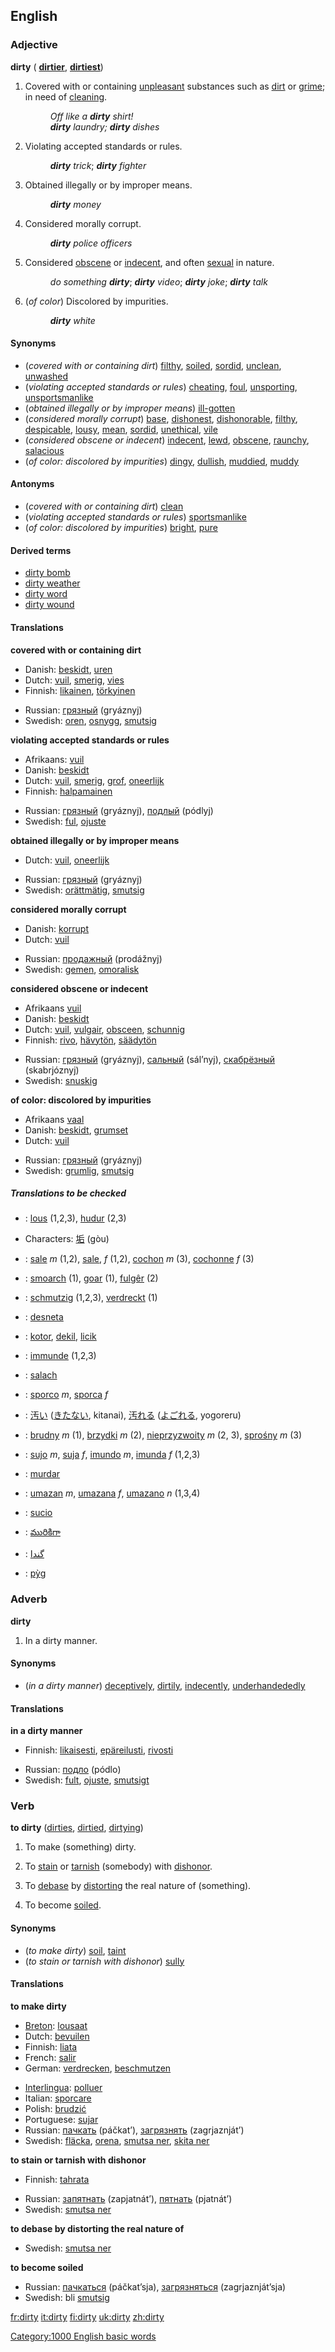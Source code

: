 ==English==

===Adjective===
'''dirty''' ({{comp}} '''[[dirtier]]''', {{superl}} '''[[dirtiest]]''')

# Covered with or containing [[unpleasant]] substances such as [[dirt]] or [[grime]]; in need of [[clean]]ing.
#: ''Off like a '''dirty''' shirt!''
#: '''''dirty''' laundry; '''dirty''' dishes''
# Violating accepted standards or rules.
#: '''''dirty''' trick''; '''''dirty''' fighter''
# Obtained illegally or by improper means.
#: '''''dirty''' money''
# Considered morally corrupt.
#: '''''dirty''' police officers''
# Considered [[obscene]] or [[indecent]], and often [[sexual]] in nature.
#: ''do something '''dirty'''''; '''''dirty''' video''; '''''dirty''' joke''; '''''dirty''' talk''
#(''of color'') Discolored by impurities.
#: '''''dirty''' white''

====Synonyms====
*(''covered with or containing dirt'') [[filthy]], [[soiled]], [[sordid]], [[unclean]], [[unwashed]]
*(''violating accepted standards or rules'') [[cheating]], [[foul]], [[unsporting]], [[unsportsmanlike]]
*(''obtained illegally or by improper means'') [[ill-gotten]]
*(''considered morally corrupt'') [[base]], [[dishonest]], [[dishonorable]], [[filthy]], [[despicable]], [[lousy]], [[mean]], [[sordid]], [[unethical]], [[vile]]
*(''considered obscene or indecent'') [[indecent]], [[lewd]], [[obscene]], [[raunchy]], [[salacious]]
*(''of color: discolored by impurities'') [[dingy]], [[dullish]], [[muddied]], [[muddy]]

====Antonyms====
*(''covered with or containing dirt'') [[clean]]
*(''violating accepted standards or rules'') [[sportsmanlike]]
*(''of color: discolored by impurities'') [[bright]], [[pure]]

====Derived terms====
*[[dirty bomb]]
*[[dirty weather]]
*[[dirty word]]
*[[dirty wound]]

====Translations====
'''covered with or containing dirt'''
{{top}}
*Danish: [[beskidt]], [[uren]]
*Dutch: [[vuil]], [[smerig]], [[vies]]
*Finnish: [[likainen]], [[törkyinen]]
{{mid}}
*Russian: [[грязный]] (gryáznyj)
*Swedish: [[oren]], [[osnygg]], [[smutsig]]
{{bottom}}

'''violating accepted standards or rules'''
{{top}}
*Afrikaans: [[vuil]]
*Danish: [[beskidt]]
*Dutch: [[vuil]], [[smerig]], [[grof]], [[oneerlijk]]
*Finnish: [[halpamainen]]
{{mid}}
*Russian: [[грязный]] (gryáznyj), [[подлый]] (pódlyj)
*Swedish: [[ful]], [[ojuste]]
{{bottom}}

'''obtained illegally or by improper means'''
{{top}}
*Dutch: [[vuil]], [[oneerlijk]]
{{mid}}
*Russian: [[грязный]] (gryáznyj)
*Swedish: [[orättmätig]], [[smutsig]]
{{bottom}}

'''considered morally corrupt'''
{{top}}
*Danish: [[korrupt]]
*Dutch: [[vuil]]
{{mid}}
*Russian: [[продажный]] (prodážnyj)
*Swedish: [[gemen]], [[omoralisk]]
{{bottom}}

'''considered obscene or indecent'''
{{top}}
*Afrikaans [[vuil]]
*Danish: [[beskidt]]
*Dutch: [[vuil]], [[vulgair]], [[obsceen]], [[schunnig]]
*Finnish: [[rivo]], [[hävytön]], [[säädytön]]
{{mid}}
*Russian: [[грязный]] (gryáznyj), [[сальный]] (sál’nyj), [[скабрёзный]] (skabrjóznyj)
*Swedish: [[snuskig]]
{{bottom}}

'''of color: discolored by impurities'''
{{top}}
*Afrikaans [[vaal]]
*Danish: [[beskidt]], [[grumset]]
*Dutch: [[vuil]]
{{mid}}
*Russian: [[грязный]] (gryáznyj)
*Swedish: [[grumlig]], [[smutsig]]
{{bottom}}

=====Translations to be checked=====
{{checktrans}}
*{{TTBC|Breton}}: [[lous]] (1,2,3), [[hudur]] (2,3)
*{{TTBC|Chinese}} Characters: [[垢]] (gòu)
*{{TTBC|French}}: [[sale]] ''m'' (1,2), [[sale]], ''f'' (1,2), [[cochon]] ''m'' (3), [[cochonne]] ''f'' (3)
*{{TTBC|Frisian}}: [[smoarch]] (1), [[goar]] (1), [[fulgêr]] (2)
*{{TTBC|German}}: [[schmutzig]] (1,2,3), [[verdreckt]] (1)
*{{TTBC|Ido}}: [[desneta]]
*{{TTBC|Indonesian}}: [[kotor]], [[dekil]], [[licik]]
*{{TTBC|Interlingua}}: [[immunde]] (1,2,3)
*{{TTBC|Irish}}: [[salach]]
*{{TTBC|Italian}}: [[sporco]] ''m'', [[sporca]] ''f''
*{{TTBC|Japanese}}: [[汚い]] ([[きたない]], kitanai), [[汚れる]] ([[よごれる]], yogoreru)
*{{TTBC|Polish}}: [[brudny]] ''m'' (1), [[brzydki]] ''m'' (2), [[nieprzyzwoity]] ''m'' (2, 3), [[sprośny]] ''m'' (3)
*{{TTBC|Portuguese}}: [[sujo]] ''m'', [[suja]] ''f'', [[imundo]] ''m'', [[imunda]] ''f'' (1,2,3)
*{{TTBC|Romanian}}: [[murdar]]
*{{TTBC|Slovene}}: [[umazan]] ''m'', [[umazana]] ''f'', [[umazano]] ''n'' (1,3,4)
*{{ttbc|Spanish}}: [[sucio]]
*{{ttbc|Telugu}}: [[మురికిగా]]
*{{TTBC|Urdu}}: [[گندا]]
*{{TTBC|Welsh}}: [[pỳg]]

===Adverb===
'''dirty'''

# In a dirty manner.

====Synonyms==== 
*(''in a dirty manner'') [[deceptively]], [[dirtily]], [[indecently]], [[underhandededly]]

====Translations====
'''in a dirty manner'''
{{top}}
*Finnish: [[likaisesti]], [[epäreilusti]], [[rivosti]]
{{mid}}
*Russian: [[подло]] (pódlo)
*Swedish: [[fult]], [[ojuste]], [[smutsigt]]
{{bottom}}

===Verb===
'''to dirty''' ([[dirties]], [[dirtied]], [[dirtying]])

# {{transitive}} To make (something) dirty.
# {{transitive}} To [[stain]] or [[tarnish]] (somebody) with [[dishonor]].
# {{transitive}} To [[debase]] by [[distort]]ing the real nature of (something).
# {{intransitive}} To become [[soiled]].

====Synonyms====
*(''to make dirty'') [[soil]], [[taint]]
*(''to stain or tarnish with dishonor'') [[sully]]

====Translations====
'''to make dirty'''
{{top}}
*[[Breton]]: [[lousaat]]
*Dutch: [[bevuilen]]
*Finnish: [[liata]]
*French: [[salir]]
*German: [[verdrecken]], [[beschmutzen]]
{{mid}}
*[[Interlingua]]: [[polluer]]
*Italian: [[sporcare]]
*Polish: [[brudzić]]
*Portuguese: [[sujar]]
*Russian: [[пачкать]] (páčkat’), [[загрязнять]] (zagrjaznját’)
*Swedish: [[fläcka]], [[orena]], [[smutsa ner]], [[skita ner]]
{{bottom}}

'''to stain or tarnish with dishonor'''
{{top}}
*Finnish: [[tahrata]]
{{mid}}
*Russian: [[запятнать]] (zapjatnát’), [[пятнать]] (pjatnát’)
*Swedish: [[smutsa ner]]
{{bottom}}

'''to debase by distorting the real nature of'''
{{top}}
{{mid}}
*Swedish: [[smutsa ner]]
{{bottom}}

'''to become soiled'''
{{top}}
{{mid}}
*Russian: [[пачкаться]] (páčkat’sja), [[загрязняться]] (zagrjaznját’sja)
*Swedish: bli [[smutsig]]
{{bottom}}

[[Category:1000 English basic words]]

{{TOW}}

[[fr:dirty]]
[[it:dirty]]
[[fi:dirty]]
[[uk:dirty]]
[[zh:dirty]]